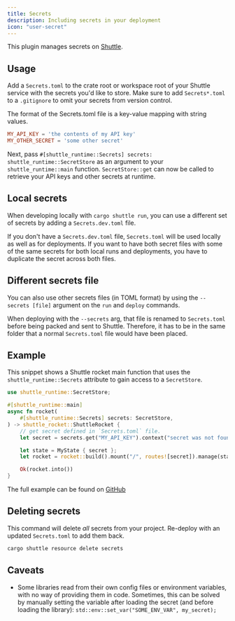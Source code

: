 ```yaml
---
title: Secrets
description: Including secrets in your deployment
icon: "user-secret"
---
```


This plugin manages secrets on [Shuttle](https://www.shuttle.rs).

## Usage

Add a `Secrets.toml` to the crate root or workspace root of your Shuttle service with the secrets you'd like to store.
Make sure to add `Secrets*.toml` to a `.gitignore` to omit your secrets from version control.

The format of the Secrets.toml file is a key-value mapping with string values.

```toml
MY_API_KEY = 'the contents of my API key'
MY_OTHER_SECRET = 'some other secret'
```

Next, pass `#[shuttle_runtime::Secrets] secrets: shuttle_runtime::SecretStore` as an argument to your `shuttle_runtime::main` function.
`SecretStore::get` can now be called to retrieve your API keys and other secrets at runtime.

## Local secrets

When developing locally with `cargo shuttle run`, you can use a different set of secrets by adding a `Secrets.dev.toml` file.

If you don't have a `Secrets.dev.toml` file, `Secrets.toml` will be used locally as well as for deployments.
If you want to have both secret files with some of the same secrets for both local runs and deployments, you have to duplicate the secret across both files.

## Different secrets file

You can also use other secrets files (in TOML format) by using the `--secrets [file]` argument on the `run` and `deploy` commands.

When deploying with the `--secrets` arg, that file is renamed to `Secrets.toml` before being packed and sent to Shuttle. Therefore, it has to be in the same folder that a normal `Secrets.toml` file would have been placed.

## Example

This snippet shows a Shuttle rocket main function that uses the `shuttle_runtime::Secrets` attribute to gain access to a `SecretStore`.

```rust main.rs
use shuttle_runtime::SecretStore;

#[shuttle_runtime::main]
async fn rocket(
    #[shuttle_runtime::Secrets] secrets: SecretStore,
) -> shuttle_rocket::ShuttleRocket {
    // get secret defined in `Secrets.toml` file.
    let secret = secrets.get("MY_API_KEY").context("secret was not found")?;

    let state = MyState { secret };
    let rocket = rocket::build().mount("/", routes![secret]).manage(state);

    Ok(rocket.into())
}
```

The full example can be found on [GitHub](https://github.com/shuttle-hq/shuttle-examples/tree/main/rocket/secrets)

## Deleting secrets

This command will delete *all* secrets from your project.
Re-deploy with an updated `Secrets.toml` to add them back.

```bash
cargo shuttle resource delete secrets
```

## Caveats

- Some libraries read from their own config files or environment variables,
  with no way of providing them in code. Sometimes, this can be solved by
  manually setting the variable after loading the secret (and before loading the library):
  `std::env::set_var("SOME_ENV_VAR", my_secret);`
